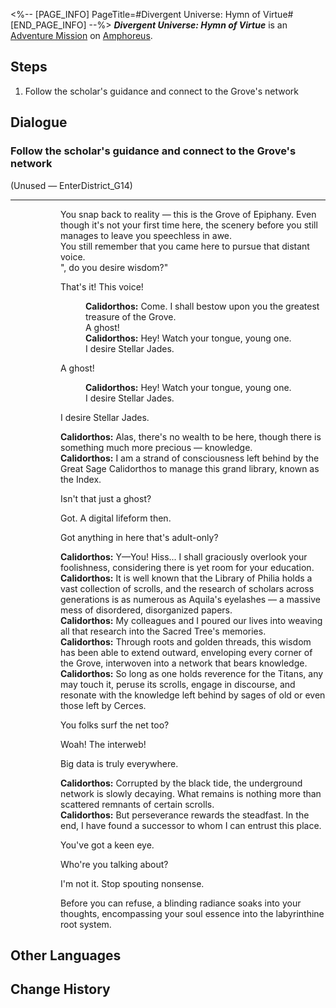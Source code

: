 <%-- [PAGE_INFO]
PageTitle=#Divergent Universe: Hymn of Virtue#
[END_PAGE_INFO] --%>
{{Stub|Dialogue.}}
{{Mission Infobox
|id            = 8031302
|title         = 
|image         = <!--Mission Divergent Universe Hymn of Virtue.png-->
|type          = Adventure
|event_name    = 
|chapter       = 
|requirements  = {{subst:void|<!--Unknown: {"Type":"Manual"}-->}}
|summary       = <!--official mission summary from Fate's Atlas-->
|characters    = Calidorthos; Trailblazer
|startLocation = [[Amphoreus]] - [["Murmuring Woods" Grove of Epiphany]]
|world         = Amphoreus
|area          = "Murmuring Woods" Grove of Epiphany
|prev          = 
|next          = ???
|rewards       = Credit*5,000
}}
'''''Divergent Universe: Hymn of Virtue''''' is an [[Adventure Mission]] on [[Amphoreus]].

==Steps==
# Follow the scholar's guidance and connect to the Grove's network

<!--
==Gameplay Notes==

--><!--
==Trial Character==

-->
==Dialogue==
{{Stub Dialogue}}
===Follow the scholar's guidance and connect to the Grove's network{{subst:void|<!--803130201-->}}===
{{Mission Description|type=adventure|location="Murmuring Woods" Grove of Epiphany|Using the Titan Miracle from the Grove and remnant memories pertaining to the test, you successfully emulated a counterfeit Divergent Universe in the Sacred Tree's root system. According to Calidorthos, this is a most appropriate place for you to gain knowledge by using Path Equations to understand Amphoreus' myths and history. Come to think of it, isn't this a simulated version of the Simulated Universe?}}
{{Dialogue Start}}

;(Unused &mdash; EnterDistrict_G14)
----
::You snap back to reality &mdash; this is the Grove of Epiphany. Even though it's not your first time here, the scenery before you still manages to leave you speechless in awe.
::You still remember that you came here to pursue that distant voice.
::"{{MC|f=Young lady|m=Young man}}, do you desire wisdom?"
::{{DIcon|Arrow}} That's it! This voice!
:::'''Calidorthos:''' Come. I shall bestow upon you the greatest treasure of the Grove.
:::A ghost!
:::'''Calidorthos:''' Hey! Watch your tongue, young one.
:::I desire Stellar Jades.
::{{DIcon|Arrow}} A ghost!
:::'''Calidorthos:''' Hey! Watch your tongue, young one.
:::I desire Stellar Jades.
::{{DIcon|Arrow}} I desire Stellar Jades.
::'''Calidorthos:''' Alas, there's no wealth to be here, though there is something much more precious &mdash; knowledge.
::'''Calidorthos:''' I am a strand of consciousness left behind by the Great Sage Calidorthos to manage this grand library, known as the Index.
::{{DIcon|Arrow}} Isn't that just a ghost?
::{{DIcon|Arrow}} Got. A digital lifeform then.
::{{DIcon|Arrow}} Got anything in here that's adult-only?
::'''Calidorthos:''' Y&mdash;You! Hiss... I shall graciously overlook your foolishness, considering there is yet room for your education.
::'''Calidorthos:''' It is well known that the Library of Philia holds a vast collection of scrolls, and the research of scholars across generations is as numerous as Aquila's eyelashes &mdash; a massive mess of disordered, disorganized papers.
::'''Calidorthos:''' My colleagues and I poured our lives into weaving all that research into the Sacred Tree's memories.
::'''Calidorthos:''' Through {{Rubi|Cerces'|Reason Titan}} roots and {{Rubi|Mnestia's|Romance Titan}} golden threads, this wisdom has been able to extend outward, enveloping every corner of the Grove, interwoven into a network that bears knowledge.
::'''Calidorthos:''' So long as one holds reverence for the Titans, any may touch it, peruse its scrolls, engage in discourse, and resonate with the knowledge left behind by sages of old or even those left by Cerces.
::{{DIcon|Arrow}} You folks surf the net too?
::{{DIcon|Arrow}} Woah! The interweb!
::{{DIcon|Arrow}} Big data is truly everywhere.
::'''Calidorthos:''' Corrupted by the black tide, the underground network is slowly decaying. What remains is nothing more than scattered remnants of certain scrolls.
::'''Calidorthos:''' But perseverance rewards the steadfast. In the end, I have found a successor to whom I can entrust this place.
::{{DIcon|Arrow}} You've got a keen eye.
::{{DIcon|Arrow}} Who're you talking about?
::{{DIcon|Arrow}} I'm not it. Stop spouting nonsense.
::Before you can refuse, a blinding radiance soaks into your thoughts, encompassing your soul essence into the labyrinthine root system.
::{{tx}}
{{Dialogue End}}

==Other Languages==
{{Other Languages
|en   = Divergent Universe: Hymn of Virtue
|zhs  = 差分宇宙：德性的赞歌
|zht  = 差分宇宙：德性的讚歌
|ja   = 階差宇宙：美徳の賛歌
|ko   = 차분화 우주: 덕성의 찬가
|es   = Universo Diferenciado: Himno de la virtud
|fr   = Univers parallèle&nbsp;: Hymne de la vertu
|ru   = Расходящаяся вселенная: Ода добродетели
|th   = จักรวาลต่างมิติ: เพลงเชิดชูคุณธรรม
|vi   = Vũ Trụ Sai Phân: Ca Ngợi Đức Hạnh
|de   = Divergentes Universum: Hymne der Tugend
|id   = Divergent Universe: Himne Kebajikan
|pt   = Universo Divergente: Hino da Virtude
}}

==Change History==
{{Change History|3.1}}
